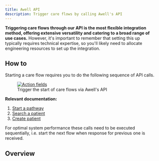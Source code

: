```yaml
---
title: Awell API
description: Trigger care flows by calling Awell's API
---
```


**Triggering care flows through our API is the most flexible integration method, offering extensive versatility and catering to a broad range of use cases.** However, it's important to remember that setting this up typically requires technical expertise, so you'll likely need to allocate engineering resources to set up the integration.

## How to

Starting a care flow requires you to do the following sequence of API calls.

<figure className="w-full flex flex-col justify-center text-center relative">
  <div className="bg-white p-12 w-full sm:p-4 mx-auto rounded-md">
    <a
      href="https://res.cloudinary.com/da7x4rzl4/image/upload/v1705929003/Developer%20portal/swimlanes-3bfc3466795d33cf5bdc50d248952c70.png"
      target="_blank"
      title="Action vs. Activity"
    >
      <img
        src="https://res.cloudinary.com/da7x4rzl4/image/upload/v1705929003/Developer%20portal/swimlanes-3bfc3466795d33cf5bdc50d248952c70.png"
        alt="Action fields"
      />
    </a>
  </div>
  <figcaption className="dark:text-slate-400 pt-2">
    Trigger the start of care flows via Awell's API
  </figcaption>
</figure>

**Relevant documentation:**

1. [Start a pathway](/awell-orchestration/api-reference/mutations/start-pathway)
2. [Search a patient](/awell-orchestration/api-reference/queries/search-patient)
3. [Create patient](/awell-orchestration/api-reference/mutations/create-patient)

For optimal system performance these calls need to be executed sequentially, i.e. start the next flow when response for previous one is received.

## Overview

<br />

<TriggerCareFlowsComparison highlight="Awell API" />
